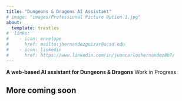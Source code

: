 ```yaml
---
title: "Dungeons & Dragons AI Assistant"
# image: "images/Professional Picture Option 1.jpg"
about:
  template: trestles
#  links:
#    - icon: envelope
#      href: mailto:jhernandezguizar@ucsd.edu
#    - icon: linkedin
#      href: https://www.linkedin.com/in/juancarloshernandez8b7/
---
```


**A web-based AI assistant for Dungeons & Dragons** Work in Progress 

## More coming soon